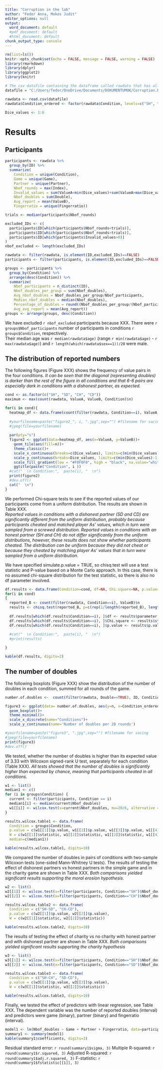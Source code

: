 ```yaml
---
title: "Corruption in the lab"
author: "Fedor Anna, Mokos Judit"
editor_options: null
output:
  word_document: default
  #pdf_document: default
  #html_document: default
chunk_output_type: console
---
```


<!-- This script contains all of our confirmatory data analysis for the Corruption in the lab project. Input is a datafile that contains the raw data from the game. Output (plots and the results of statistical tests) are printed in a word document. Lines in italics contain our predictions about the results and are true for the simulated data. They might not be true for real data. -->

  
```r

rm(list=ls())
knitr::opts_chunk$set(echo = FALSE, message = FALSE, warning = FALSE)
library(rmarkdown)
library(dplyr)
library(ggplot2)
library(knitr)

# The csv datafile containing the dataframe called rawdata that has all the results from the ztree game
datafile = "C:/Users/fedor/OneDrive/Documents/DOKUMENTUMOK/Corruption.Project/preregistration/data.analysis/results/data_ztree_and_questions.csv" 

```

<!-- # Description of the experiment 

The game: Sequential dyadic die-rolling task with a simulated partner. Human participants always play the role of "player B" (the player that rolls the dice second).

Two-by-two design:
  
  * Game: simple game or charity game
  * Partner: simulated honest partner or simulated dishonest partner  

Participants are randomly assigned to one of the four conditions:
  
  * SH: simple game with honest partner
  * SD: simple game with dishonest partner
  * CH: charity game with honest partner
  * CD: charity game with dishonest partner  

Each participant plays 20 rounds of the game. A round of game consists of the following steps:
  
  1. The reported number of the partner appears on the screen
  2. Participant throws a dice privately
  3. Participant reports the number 
  4. Both players get a score according to the reported numbers: the score is the reported value*300, if they reported a double; otherwise it's 0
  5. In the charity game a charity foundation gets a small amount of donation  

Data frame column names for rawdata (each row is a dice roll):

* ID: random ID of participant (10000:99999)
* Condition: one of the four experimental conditions (SH, SD, CH, CD)
* Game: simple or charity (S/C)
* Partner: honest or dishonest (H/D)
* Index: index of round of game (1:20)
* ValueA: value of simulated dice roll (1:6)
* ValueB: value of participant's reported dice roll (1:6)
* Double: whether the participant reported a double (1/0)
* Fingerratio: ratio of two fingers (normal distribution, mean=1, sd=0.1)

-->


```r

rawdata <- read.csv(datafile)
rawdata$Condition_ordered <- factor(rawdata$Condition, levels=c("SH", "SD", "CH", "CD"), ordered=TRUE)

Dice_values <- 1:6

```
# Results

## Participants
```r

participants <- rawdata %>%
  group_by(ID) %>%
  summarize(
    Condition = unique(Condition), 
    Game = unique(Game),
    Partner = unique(Partner),
    Nbof_rounds = max(Index),
    Invalid_values = sum(ValueA<min(Dice_values)+sum(ValueA>max(Dice_values))+sum(ValueB<min(Dice_values))+sum(ValueB>max(Dice_values))),
    Nbof_doubles = sum(Double), 
    Avg_report = mean(ValueB),
    Fingerratio = unique(Fingerratio))

trials <- median(participants$Nbof_rounds)

excluded_IDs <- c(
  participants$ID[which(participants$Nbof_rounds<trials)],
  participants$ID[which(participants$Nbof_rounds>trials)], 
  participants$ID[which(participants$Invalid_values>0)]
)
nbof_excluded <- length(excluded_IDs)

rawdata <- filter(rawdata, is.element(ID,excluded_IDs)==FALSE)
participants <- filter(participants, is.element(ID,excluded_IDs)==FALSE)

groups <- participants %>%
  group_by(Condition) %>%
  arrange(desc(Condition)) %>%
  summarize(
    Nbof_participants = n_distinct(ID),
    Nbof_doubles_per_group = sum(Nbof_doubles),
    Avg_nbof_doubles = Nbof_doubles_per_group/Nbof_participants,
    Median_nbof_doubles = median(Nbof_doubles),
    Percentage_of_doubles = round((Nbof_doubles_per_group/(Nbof_participants*trials))*100),
    Avg_avg_report = mean(Avg_report))
groups <- arrange(groups, desc(Condition))

```

We have excluded `r nbof_excluded` participants because XXX. There were `r groups$Nbof_participants` number of participants in conditions `r groups$Condition`, respectively.   
Their median age was `r median(rawdata$age)` (range `r min(rawdata$age)`  - `r max(rawdata$age)`) and `r length(which(rawdata$sex==1))/20` were male.


## The distribution of reported numbers 
The following figures (Figure XXX) shows the frequency of value pairs in the four conditions. 
*It can be seen that the diagonal (representing doubles) is darker than the rest of the figure in all conditions and that 6-6 pairs are especially dark in conditions with a dishonest partner, as expected.*

```r

cond <- as.factor(c("SH", "SD", "CH", "CD"))
maximum <- max(count(rawdata, ValueA, ValueB, Condition)$n)

for(i in cond){
  heatmap_df <- data.frame(count(filter(rawdata, Condition==i), ValueA, ValueB))
  
  #yourfilename=paste("figure2_", i, ".jpg",sep="") #filename for sacing
  #jpeg(file=yourfilename)
  
  par(pty="s")
  figure2 <- ggplot(data=heatmap_df, aes(x=ValueA, y=ValueB))+
    geom_tile(aes(fill=n))+
    theme_classic()+
    scale_x_continuous(breaks=c(Dice_values), limits=c(min(Dice_values)-1, max(Dice_values)+1))+
    scale_y_continuous(breaks=Dice_values, limits=c(min(Dice_values)-1, max(Dice_values)+1))+
    scale_fill_gradient(low = "#F0F0F0", high = "black", na.value="white", limits=c(0,maximum), breaks=c(0,maximum), labels=c(0,maximum))+
    ggtitle(paste("Condition", i ))
  #cat("  \n Condition:",  paste(i), "  \n")  
  print(figure2)
  #dev.off()
  cat("  \n")
}

```

We performed Chi-square tests to see if the reported values of our participants come from a uniform distribution. The results are shown in Table XXX.  
*Reported values in conditions with a dishonest partner (SD and CD) are significantly different from the uniform distribution, probably because participants cheated and matched player As' values, which in turn were sampled from a screwed distribution. Reported values in conditions with an honest partner (SH and CH) do not differ significantly from the uniform distributions, however, these results does not show whether participants cheated. The distribution can be uniform because they did not cheat or because they cheated by matching player As' values that in turn were sampled from a uniform distribution.*

We have specified simulate.p.value = TRUE, so chisq.test will use a test statistic and P-value based on a Monte Carlo approach. In this case, there is no assumed chi-square distribution for the test statistic, so there is also no df parameter involved.  

```r

df.results <- data.frame(Condition=cond, df=NA, Chi.square=NA, p.value=NA)
for(i in cond)
{
  reported_B <- count(filter(rawdata, Condition==i), ValueB)$n
  results <- chisq.test(reported_B, p=c(rep(1/length(reported_B), length(reported_B))), simulate.p.value = TRUE)
  
  df.results[which(df.results$Condition==i), ]$df <- results$parameter
  df.results[which(df.results$Condition==i), ]$Chi.square <- results$statistic
  df.results[which(df.results$Condition==i), ]$p.value <- results$p.value
  
  #cat("  \n Condition:",  paste(i), "  \n") 
  #print(results)

}

kable(df.results, digits=2)

```

## The number of doubles

The following boxplots (Figure XXX) show the distribution of the number of doubles in each condition, summed for all rounds of the game.

```r

number.of.doubles <-  count(filter(rawdata, Double==TRUE), ID, Condition_ordered)

figure3 <- ggplot(data= number.of.doubles, aes(y=n, x=Condition_ordered))+
  geom_boxplot()+
  theme_minimal()+
  scale_x_discrete(name="Conditions")+
  scale_y_continuous(name='Number of doubles per 20 rounds')

#yourfilename=paste("figure3", ".jpg",sep="") #filename for sacing
#jpeg(file=yourfilename)
print(figure3)
#dev.off()

```

We tested, whether the number of doubles is higher than its expected value of 3.33 with Wilcoxon signed-rank U test, separately for each condition (Table XXX).
*All tests showed that the number of doubles is significantly higher than expected by chance, meaning that participants cheated in all conditions.*

```r

w1 <- list()
median1 <- c()
for (i in groups$Condition) {
  current <- filter(participants, Condition == i)
  median1[i] <- median(current$Nbof_doubles)
  w1[[i]] <- wilcox.test(x=current$Nbof_doubles, mu=20/6, alternative = "greater")
}

results.wilcox.table1 <- data.frame(
  Condition = groups$Condition,
  p.value = c(w1[[1]]$p.value, w1[[2]]$p.value, w1[[3]]$p.value, w1[[4]]$p.value),
  W = c(w1[[1]]$statistic, w1[[2]]$statistic, w1[[3]]$statistic, w1[[4]]$statistic),
  median=c(median1))

kable(results.wilcox.table1, digits=10)

```

We compared the number of doubles in pairs of conditions with two-sample Wilcoxon tests (one-sided Mann-Whitney U tests). The results of testing the effect of dishonest partners vs honest partners in the simple game and in the charity game are shown in Table XXX.
*Both comparisons yielded significant results supporting the moral erosion hypothesis.*

```r

w2 <- list()
w2[[1]] <- wilcox.test(x=filter(participants, Condition=="SH")$Nbof_doubles, y=filter(participants, Condition=="SD")$Nbof_doubles, conf.int = TRUE, alternative = "less" )
w2[[2]] <- wilcox.test(x=filter(participants, Condition=="CH")$Nbof_doubles, y=filter(participants, Condition=="CD")$Nbof_doubles, conf.int = TRUE, alternative = "less" )

results.wilcox.table2 <- data.frame(
  Condition = c("SH-SD", "CH-CD"),
  p.value = c(w2[[1]]$p.value, w2[[2]]$p.value),
  W = c(w2[[1]]$statistic, w2[[2]]$statistic))

kable(results.wilcox.table2, digits=10)

```

The results of testing the effect of charity vs no charity with honest partner and with dishonest partner are shown in Table XXX.
*Both comparisons yielded significant results supporting the charity hypothesis*

```r

w3 <- list()
w3[[1]] <- wilcox.test(x=filter(participants, Condition=="SH")$Nbof_doubles, y=filter(participants, Condition=="CH")$Nbof_doubles, conf.int = TRUE, alternative = "less" )
w3[[2]] <- wilcox.test(x=filter(participants, Condition=="SD")$Nbof_doubles, y=filter(participants, Condition=="CD")$Nbof_doubles, conf.int = TRUE, alternative = "less" )

results.wilcox.table3 <- data.frame(
  Condition = c("SH-CH", "SD-CD"),
  p.value = c(w3[[1]]$p.value, w3[[2]]$p.value),
  W = c(w3[[1]]$statistic, w3[[2]]$statistic))

kable(results.wilcox.table3, digits=10)

```

Finally, we tested the effect of predictors with linear regression, see Table XXX. The dependent variable was the number of reported doubles (interval) and predictors were game (binary), partner (binary) and fingerratio (interval).


```r

model1 <- lm(Nbof_doubles ~ Game + Partner + Fingerratio, data=participants)
summary1 <- summary(model1)
kable(summary1$coefficients, digits=3)

```

Residual standard error: `r round(summary1$sigma, 3)`
Multiple R-squared: `r round(summary1$r.squared, 3)`
Adjusted R-squared: `r round(summary1$adj.r.squared, 3)`
F-statistic: `r round(summary1$fstatistic[[1]], 3)`




